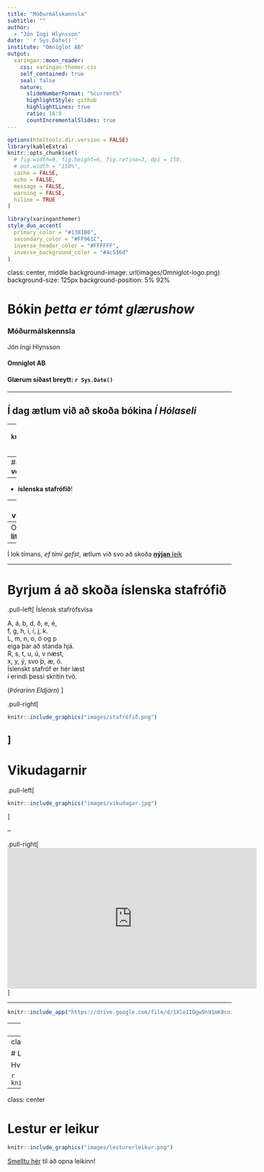```yaml
---
title: "Móðurmálskannsla"
subtitle: ""  
author: 
  - "Jón Ingi Hlynsson"
date: '`r Sys.Date()`'
institute: "Omniglot AB"
output:
  xaringan::moon_reader:
    css: xaringan-themer.css
    self_contained: true
    seal: false
    nature:
      slideNumberFormat: "%current%"
      highlightStyle: github
      highlightLines: true
      ratio: 16:9
      countIncrementalSlides: true
---
```



```r
options(htmltools.dir.version = FALSE)
library(kableExtra)
knitr::opts_chunk$set(
  # fig.width=9, fig.height=6, fig.retina=3, dpi = 150,
  # out.width = "150%",
  cache = FALSE,
  echo = FALSE,
  message = FALSE, 
  warning = FALSE,
  hiline = TRUE
)
```

```r
library(xaringanthemer)
style_duo_accent(
  primary_color = "#1381B0",
  secondary_color = "#FF961C",
  inverse_header_color = "#FFFFFF",
  inverse_background_color = "#4c516d"
)
```

class: center, middle
background-image: url(images/Omniglot-logo.png)
background-size: 125px
background-position: 5% 92%


# Bókin *þetta er tómt glærushow*

### Móðurmálskennsla

Jón Ingi Hlynsson



#### Omniglot AB 

#### Glærum síðast breytt: `r Sys.Date()`

---


## Í dag ætlum við að skoða bókina *Í Hólaseli*  

--
```r
knitr::include_graphics("images/Listin að lesa og skrifa/Í hólaseli/forsíða.png")
```

--
### Við ætlum líka að skoða *nýja **verkefnabók***  

--
- **íslenska stafrófið**!  

--
- **vikudagana**  

--
Og **litaþrautina**!  

--
Í lok tímans, *ef tími gefst*, ætlum við svo að skoða [**nýjan** leik](https://vefir.mms.is/lestur_er_leikur/)

---

# Byrjum á að skoða íslenska stafrófið

.pull-left[
Íslensk stafrófsvísa

A, á, b, d, ð, e, é,  
f, g, h, i, í, j, k.  
L, m, n, o, ó og p  
eiga þar að standa hjá.  
R, s, t, u, ú, v næst,  
x, y, ý, svo þ, æ, ö.  
Íslenskt stafróf er hér læst  
í erindi þessi skrítin tvö.  


(*Þórarinn Eldjárn*)
]

.pull-right[
```r
knitr::include_graphics("images/stafrófið.png")
```

]
---

# Vikudagarnir

.pull-left[
```r
knitr::include_graphics("images/vikudagar.jpg")
```

]

--

.pull-right[
<iframe width="560" height="315" src="https://www.youtube.com/embed/fPorKUQdVM4?start=27" title="YouTube video player" frameborder="0" allow="accelerometer; autoplay; clipboard-write; encrypted-media; gyroscope; picture-in-picture" allowfullscreen></iframe>
]

---


```r
knitr::include_app("https://drive.google.com/file/d/1XleIIOgw9n91mK8cni4Yiqca6taCuD-L/preview", height = 600)
```



---
class: center, middle


# Skoðum nú verkefnabókina!

---
class: center, middle


# Litaþraut

Hvernig eru X-in á litin?  
En orðin?

```r
knitr::include_graphics("images/stroophrif.png")
```


---
class: center


# Lestur er leikur

```r
knitr::include_graphics("images/lesturerleikur.png")
```

[Smelltu hér](https://vefir.mms.is/lestur_er_leikur/) til að opna leikinn!